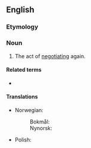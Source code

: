 ==English==

===Etymology===
{{prefix|en|re|negotiation}}

===Noun===
{{en-noun}}

# The act of [[negotiate|negotiating]] again.

====Related terms====
* {{l|en|renegotiate}}

====Translations====
{{trans-top|act of renegotiating}}
* Norwegian:
*: Bokmål: {{t|nb|reforhandling|m|f}}
*: Nynorsk: {{t|nn|reforhandling|f}}
{{trans-mid}}
* Polish: {{t|pl|renegocjacja|f}}
{{trans-bottom}}